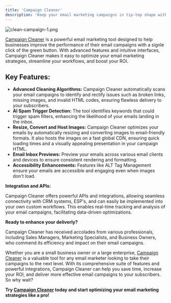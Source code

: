 ```yaml
---
title: 'Campaign Cleaner'
description: 'Keep your email marketing campaigns in tip-top shape with Campaign Cleaner.'
---
```

![clean-campaign-1.png](/images/cc-banner-1.png)

[Campaign Cleaner](https://campaigncleaner.com) is a powerful email marketing tool designed to help businesses improve the performance of their email campaigns with a signle click of the green button. With advanced features and intuitive interfaces, Campaign Cleaner makes it easy to optimize your email marketing strategies, streamline your workflows, and boost your ROI.

## Key Features:

- **Advanced Cleaning Algorithms:** Campaign Cleaner automatically scans your email campaigns to identify and rectify issues such as broken links, missing images, and invalid HTML codes, ensuring flawless delivery to your subscribers.
- **AI Spam Trigger Detection:** The tool identifies keywords that could trigger spam filters, enhancing the likelihood of your emails landing in the inbox.
- **Resize, Convert and Host Images:** Campaign Cleaner optimizes your emails by automatically resizing and converting images to email-friendly formats. It also hosts the images on a fast global CDN, ensuring quick loading times and a visually appealing presentation in your campaign HTML.
- **Email Inbox Previews:** Preview your emails across various email clients and devices to ensure consistent rendering and formatting.
- **Accessibility Enhancements:** Features like ALT Tag Management ensure your emails are accessible and engaging even when images don't load.


**Integration and APIs:**

Campaign Cleaner offers powerful APIs and integrations, allowing seamless connectivity with CRM systems, ESP's, and can easily be implemented into your own custom workflows. This enables real-time tracking and analysis of your email campaigns, facilitating data-driven optimizations.

**Ready to enhance your deliverly?**

Campaign Cleaner has received accolades from various professionals, including Sales Managers, Marketing Specialists, and Business Owners, who commend its efficiency and impact on their email campaigns.

Whether you are a small business owner or a large enterprise, [Campaign Cleaner](https://campaigncleaner.com) is a valuable tool for any email marketer looking to take their campaigns to the next level. With its comprehensive suite of features and powerful integrations, Campaign Cleaner can help you save time, increase your ROI, and deliver more effective email campaigns to your subscribers. So why wait? 

**Try [Campaign Cleaner](https://campaigncleaner.com) today and start optimizing your email marketing strategies like a pro!**